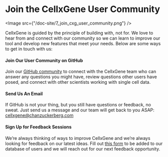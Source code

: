 # Join the CellxGene User Community

<Image src={"/doc-site/7_join_cxg_user_community.png"} />

CellxGene is guided by the principle of building with, not for. We love to hear from and connect with our community so we can learn to improve our tool and develop new features that meet your needs. Below are some ways to get in touch with us:

#### Join Our User Community on GitHub

Join our [GitHub community](https://github.com/chanzuckerberg/cellxgene) to connect with the CellxGene team who can answer any questions you might have, review questions other users have posed, and connect with other scientists working with single cell data.

#### Send Us An Email

If GitHub is not your thing, but you still have questions or feedback, no sweat. Just send us a message and our team will get back to you ASAP: [cellxgene@chanzuckerberg.com](https://github.com/chanzuckerberg/cellxgene)

#### Sign Up for Feedback Sessions

We’re always thinking of ways to improve CellxGene and we’re always looking for feedback on our latest ideas. Fill out [this form](https://airtable.com/shrJxB8X3ObDl2ECo) to be added to our database of users and we will reach out for our next feedback opportunity.
